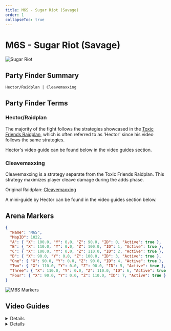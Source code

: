 ```yaml
---
title: M6S - Sugar Riot (Savage)
order: 1
collapseToc: true
---
```


# M6S - Sugar Riot (Savage)

![Sugar Riot](/images/thumbnails/savage/aac_cw/m6s.png)

## Party Finder Summary

```
Hector/Raidplan | Cleavemaxxing
```

## Party Finder Terms

### Hector/Raidplan

The majority of the fight follows the strategies showcased in the [Toxic Friends Raidplan](<https://raidplan.io/plan/Pgj53K49w8LAZpI6>),
which is often referred to as 'Hector' since his video follows the same strategies.

Hector's video guide can be found below in the video guides section.

### Cleavemaxxing

Cleavemaxxing is a strategy separate from the Toxic Friends Raidplan.
This strategy maximizes player cleave damage during the adds phase. 

Original Raidplan: [Cleavemaxxing](<https://raidplan.io/plan/ywV9cu6GRQ68SQLy>)

A mini-guide by Hector can be found in the video guides section below.

## Arena Markers

```json
{
  "Name": "M6S",
  "MapID": 1022,
  "A": { "X": 100.0, "Y": 0.0, "Z": 90.0, "ID": 0, "Active": true },
  "B": { "X": 110.0, "Y": 0.0, "Z": 100.0, "ID": 1, "Active": true },
  "C": { "X": 100.0, "Y": 0.0, "Z": 110.0, "ID": 2, "Active": true },
  "D": { "X": 90.0, "Y": 0.0, "Z": 100.0, "ID": 3, "Active": true },
  "One": { "X": 90.0, "Y": 0.0, "Z": 90.0, "ID": 4, "Active": true },
  "Two": { "X": 110.0, "Y": 0.0, "Z": 90.0, "ID": 5, "Active": true },
  "Three": { "X": 110.0, "Y": 0.0, "Z": 110.0, "ID": 6, "Active": true },
  "Four": { "X": 90.0, "Y": 0.0, "Z": 110.0, "ID": 7, "Active": true }
}
```

![M6S Markers](/images/thumbnails/savage/aac_cw/markers/m6s_markers.png)

## Video Guides

<Details title="M6S Guide - AAC Cruiserweight M2 Savage (Sugar Riot)">
  <YouTube videoId="Ga1NECiADbM" />
</Details>

<Details title="Cleavemaxxing Adds - M6S Mini-Guide">
  <YouTube videoId="nxj6HD0uRbY" />
</Details>